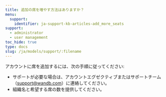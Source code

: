 ```yaml
---
title: 追加の席を増やす方法はありますか？
menu:
  support:
    identifier: ja-support-kb-articles-add_more_seats
support:
  - administrator
  - user management
toc_hide: true
type: docs
slug: /ja/models/support/:filename
---
```

アカウントに席を追加するには、次の手順に従ってください:

- サポートが必要な場合は、アカウントエグゼクティブまたはサポートチーム（support@wandb.com）に連絡してください。
- 組織名と希望する席の数を提供してください。